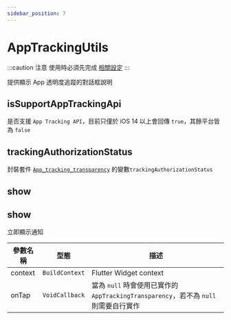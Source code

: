 ```yaml
---
sidebar_position: 7
---
```


# AppTrackingUtils

:::caution 注意
使用時必須先完成 [相關設定](../installation/app-tracking-transparency)
:::

提供顯示 App 透明度追蹤的對話框說明

## isSupportAppTrackingApi 

是否支援 `App Tracking API`，目前只僅於 iOS 14 以上會回傳 `true`，其餘平台皆為 `false`

## trackingAuthorizationStatus 

封裝套件 [`App_tracking_transparency`](https://developer.apple.com/documentation/apptrackingtransparency) 的變數`trackingAuthorizationStatus`

## show 

## show 

立即顯示通知

| 參數名稱                         | 型態                             | 描述                             |
| ------------------------------- | ------------------------------- | ------------------------------- |
| context | `BuildContext` | Flutter Widget context |
| onTap | `VoidCallback` | 當為 `null` 時會使用已實作的 `AppTrackingTransparency`，若不為 `null` 則需要自行實作 |